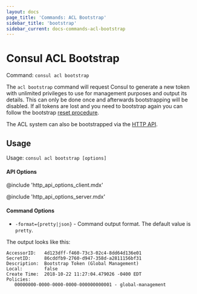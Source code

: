 ```yaml
---
layout: docs
page_title: 'Commands: ACL Bootstrap'
sidebar_title: 'bootstrap'
sidebar_current: docs-commands-acl-bootstrap
---
```


# Consul ACL Bootstrap

Command: `consul acl bootstrap`

The `acl bootstrap` command will request Consul to generate a new token with unlimited privileges to use
for management purposes and output its details. This can only be done once and afterwards bootstrapping
will be disabled. If all tokens are lost and you need to bootstrap again you can follow the bootstrap
[reset procedure](https://learn.hashicorp.com/consul/security-networking/acl-troubleshooting?utm_source=consul.io&utm_medium=docs#reset-the-acl-system).

The ACL system can also be bootstrapped via the [HTTP API](/api/acl/acl.html#bootstrap-acls).

## Usage

Usage: `consul acl bootstrap [options]`

#### API Options

@include 'http_api_options_client.mdx'

@include 'http_api_options_server.mdx'

#### Command Options

- `-format={pretty|json}` - Command output format. The default value is `pretty`.

The output looks like this:

```text
AccessorID:   4d123dff-f460-73c3-02c4-8dd64d136e01
SecretID:     86cddfb9-2760-d947-358d-a2811156bf31
Description:  Bootstrap Token (Global Management)
Local:        false
Create Time:  2018-10-22 11:27:04.479026 -0400 EDT
Policies:
   00000000-0000-0000-0000-000000000001 - global-management
```
